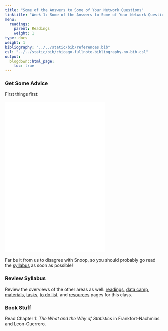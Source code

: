 ```yaml
---
title: "Some of the Answers to Some of Your Network Questions"
linktitle: "Week 1: Some of the Answers to Some of Your Network Questions"
menu:
  readings:
    parent: Readings
    weight: 1
type: docs
weight: 1
bibliography: "../../static/bib/references.bib"
csl: "../../static/bib/chicago-fullnote-bibliography-no-bib.csl"
output:
  blogdown::html_page:
    toc: true
---
```


### Get Some Advice
First things first:
<br>
<br>
<iframe src="/videos/snoop_syllabus.mp4" width="320" height="480" frameBorder="0">Read the syllabus.</iframe>
<br>
<br>Far be it from us to disagree with Snoop, so you should probably go read the [syllabus](/syllabus/) as soon as possible!

### Review Syllabus
Review the overviews of the other areas as well: [readings](/readings/), [data camp](/datacamp/), [materials](/materials/), [tasks](/tasks/), [to do list](/due/), and [resources](/resources/) pages for this class.

### Book Stuff
Read Chapter 1: *The What and the Why of Statistics* in Frankfort-Nachmias and Leon-Guerrero. 

